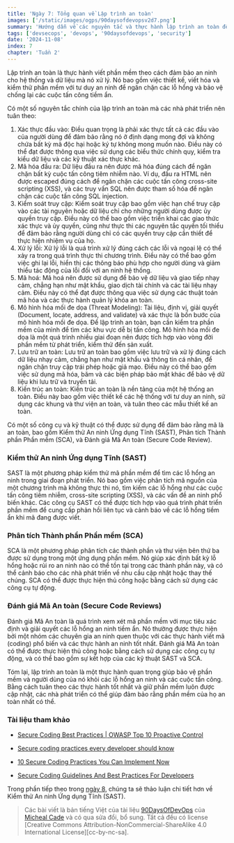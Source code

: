 ```yaml
---
title: 'Ngày 7: Tổng quan về Lập trình an toàn'
images: ['/static/images/ogps/90daysofdevopsv2d7.png']
summary: 'Hướng dẫn về các nguyên tắc và thực hành lập trình an toàn để bảo vệ phần mềm và dữ liệu.'
tags: ['devsecops', 'devops', '90daysofdevops', 'security']
date: '2024-11-08'
index: 7
chapter: 'Tuần 2'
---
```


<TOCInline toc={props.toc} asDisclosure />

Lập trình an toàn là thực hành viết phần mềm theo cách đảm bảo an ninh cho hệ thống và dữ liệu mà nó xử lý. Nó bao gồm việc thiết kế, viết hóa và kiểm thử phần mềm với tư duy an ninh để ngăn chặn các lỗ hổng và bảo vệ chống lại các cuộc tấn công tiềm ẩn.

Có một số nguyên tắc chính của lập trình an toàn mà các nhà phát triển nên tuân theo:

1. Xác thực đầu vào: Điều quan trọng là phải xác thực tất cả các đầu vào của người dùng để đảm bảo rằng nó ở định dạng mong đợi và không chứa bất kỳ mã độc hại hoặc ký tự không mong muốn nào. Điều này có thể đạt được thông qua việc sử dụng các biểu thức chính quy, kiểm tra kiểu dữ liệu và các kỹ thuật xác thực khác.
2. Mã hóa đầu ra: Dữ liệu đầu ra nên được mã hóa đúng cách để ngăn chặn bất kỳ cuộc tấn công tiêm nhiễm nào. Ví dụ, đầu ra HTML nên được escaped đúng cách để ngăn chặn các cuộc tấn công cross-site scripting (XSS), và các truy vấn SQL nên được tham số hóa để ngăn chặn các cuộc tấn công SQL injection.
3. Kiểm soát truy cập: Kiểm soát truy cập bao gồm việc hạn chế truy cập vào các tài nguyên hoặc dữ liệu chỉ cho những người dùng được ủy quyền truy cập. Điều này có thể bao gồm việc triển khai các giao thức xác thực và ủy quyền, cũng như thực thi các nguyên tắc quyền tối thiểu để đảm bảo rằng người dùng chỉ có các quyền truy cập cần thiết để thực hiện nhiệm vụ của họ.
4. Xử lý lỗi: Xử lý lỗi là quá trình xử lý đúng cách các lỗi và ngoại lệ có thể xảy ra trong quá trình thực thi chương trình. Điều này có thể bao gồm việc ghi lại lỗi, hiển thị các thông báo phù hợp cho người dùng và giảm thiểu tác động của lỗi đối với an ninh hệ thống.
5. Mã hoá: Mã hoá nên được sử dụng để bảo vệ dữ liệu và giao tiếp nhạy cảm, chẳng hạn như mật khẩu, giao dịch tài chính và các tài liệu nhạy cảm. Điều này có thể đạt được thông qua việc sử dụng các thuật toán mã hóa và các thực hành quản lý khóa an toàn.
6. Mô hình hóa mối đe dọa (Threat Modeling): Tài liệu, định vị, giải quyết (Document, locate, address, and validate) và xác thực là bốn bước của mô hình hóa mối đe dọa. Để lập trình an toàn, bạn cần kiểm tra phần mềm của mình để tìm các khu vực dễ bị tấn công. Mô hình hóa mối đe dọa là một quá trình nhiều giai đoạn nên được tích hợp vào vòng đời phần mềm từ phát triển, kiểm thử đến sản xuất.
7. Lưu trữ an toàn: Lưu trữ an toàn bao gồm việc lưu trữ và xử lý đúng cách dữ liệu nhạy cảm, chẳng hạn như mật khẩu và thông tin cá nhân, để ngăn chặn truy cập trái phép hoặc giả mạo. Điều này có thể bao gồm việc sử dụng mã hóa, băm và các biện pháp bảo mật khác để bảo vệ dữ liệu khi lưu trữ và truyền tải.
8. Kiến trúc an toàn: Kiến trúc an toàn là nền tảng của một hệ thống an toàn. Điều này bao gồm việc thiết kế các hệ thống với tư duy an ninh, sử dụng các khung và thư viện an toàn, và tuân theo các mẫu thiết kế an toàn.

Có một số công cụ và kỹ thuật có thể được sử dụng để đảm bảo rằng mã là an toàn, bao gồm Kiểm thử An ninh Ứng dụng Tĩnh (SAST), Phân tích Thành phần Phần mềm (SCA), và Đánh giá Mã An toàn (Secure Code Review).

### Kiểm thử An ninh Ứng dụng Tĩnh (SAST)

SAST là một phương pháp kiểm thử mã phần mềm để tìm các lỗ hổng an ninh trong giai đoạn phát triển. Nó bao gồm việc phân tích mã nguồn của một chương trình mà không thực thi nó, tìm kiếm các lỗ hổng như các cuộc tấn công tiêm nhiễm, cross-site scripting (XSS), và các vấn đề an ninh phổ biến khác. Các công cụ SAST có thể được tích hợp vào quá trình phát triển phần mềm để cung cấp phản hồi liên tục và cảnh báo về các lỗ hổng tiềm ẩn khi mã đang được viết.

### Phân tích Thành phần Phần mềm (SCA)

SCA là một phương pháp phân tích các thành phần và thư viện bên thứ ba được sử dụng trong một ứng dụng phần mềm. Nó giúp xác định bất kỳ lỗ hổng hoặc rủi ro an ninh nào có thể tồn tại trong các thành phần này, và có thể cảnh báo cho các nhà phát triển về nhu cầu cập nhật hoặc thay thế chúng. SCA có thể được thực hiện thủ công hoặc bằng cách sử dụng các công cụ tự động.

### Đánh giá Mã An toàn (Secure Code Reviews)

Đánh giá Mã An toàn là quá trình xem xét mã phần mềm với mục tiêu xác định và giải quyết các lỗ hổng an ninh tiềm ẩn. Nó thường được thực hiện bởi một nhóm các chuyên gia an ninh quen thuộc với các thực hành viết mã (coding) phổ biến và các thực hành an ninh tốt nhất. Đánh giá Mã An toàn có thể được thực hiện thủ công hoặc bằng cách sử dụng các công cụ tự động, và có thể bao gồm sự kết hợp của các kỹ thuật SAST và SCA.

Tóm lại, lập trình an toàn là một thực hành quan trọng giúp bảo vệ phần mềm và người dùng của nó khỏi các lỗ hổng an ninh và các cuộc tấn công. Bằng cách tuân theo các thực hành tốt nhất và giữ phần mềm luôn được cập nhật, các nhà phát triển có thể giúp đảm bảo rằng phần mềm của họ an toàn nhất có thể.

### Tài liệu tham khảo

- [Secure Coding Best Practices | OWASP Top 10 Proactive Control](https://www.youtube.com/watch?v=8m1N2t-WANc)

- [Secure coding practices every developer should know](https://snyk.io/learn/secure-coding-practices/)

- [10 Secure Coding Practices You Can Implement Now](https://codesigningstore.com/secure-coding-practices-to-implement)

- [Secure Coding Guidelines And Best Practices For Developers](https://www.softwaretestinghelp.com/guidelines-for-secure-coding/)

Trong phần tiếp theo trong [ngày 8](https://vntechies.dev/courses/90-ngay-devops-v2/ngay-8-tong-quan-ve-sast), chúng ta sẽ thảo luận chi tiết hơn về Kiểm thử An ninh Ứng dụng Tĩnh (SAST).

> Các bài viết là bản tiếng Việt của tài liệu [90DaysOfDevOps](https://github.com/MichaelCade/90DaysOfDevOps/tree/main/2023/Days) của [Micheal Cade](https://twitter.com/MichaelCade1) và có qua sửa đổi, bổ sung. Tất cả đều có license [Creative Commons Attribution-NonCommercial-ShareAlike 4.0 International License][cc-by-nc-sa].
